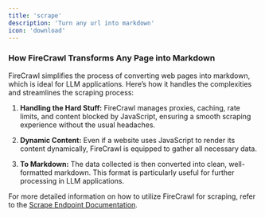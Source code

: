 ```yaml
---
title: 'scrape'
description: 'Turn any url into markdown'
icon: 'download'
---
```





### How FireCrawl Transforms Any Page into Markdown

FireCrawl simplifies the process of converting web pages into markdown, which is ideal for LLM applications. Here’s how it handles the complexities and streamlines the scraping process:

1. **Handling the Hard Stuff:**
   FireCrawl manages proxies, caching, rate limits, and content blocked by JavaScript, ensuring a smooth scraping experience without the usual headaches.

3. **Dynamic Content:**
   Even if a website uses JavaScript to render its content dynamically, FireCrawl is equipped to gather all necessary data.

4. **To Markdown:**
   The data collected is then converted into clean, well-formatted markdown. This format is particularly useful for further processing in LLM applications.


For more detailed information on how to utilize FireCrawl for scraping, refer to the [Scrape Endpoint Documentation](https://docs.firecrawl.dev/api-reference/endpoint/scrape).
